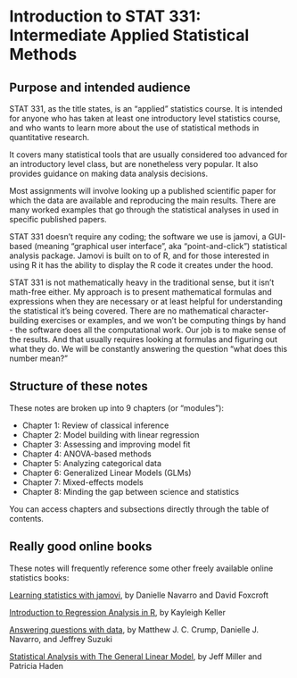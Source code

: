 # Introduction to STAT 331: Intermediate Applied Statistical Methods {.unnumbered}

## Purpose and intended audience

STAT 331, as the title states, is an "applied" statistics course.  It is intended for anyone who has taken at least one introductory level statistics course, and who wants to learn more about the use of statistical methods in quantitative research.

It covers many statistical tools that are usually considered too advanced for an introductory level class, but are nonetheless very popular. It also provides guidance on making data analysis decisions.

Most assignments will involve looking up a published scientific paper for which the data are available and reproducing the main results. There are many worked examples that go through the statistical analyses in used in specific published papers.  

STAT 331 doesn't require any coding; the software we use is jamovi, a GUI-based (meaning "graphical user interface", aka "point-and-click") statistical analysis package.  Jamovi is built on to of R, and for those interested in using R it has the ability to display the R code it creates under the hood.

STAT 331 is not mathematically heavy in the traditional sense, but it isn't math-free either.  My approach is to present mathematical formulas and expressions when they are necessary or at least helpful for understanding the statistical it's being covered.  There are no mathematical character-building exercises or examples, and we won't be computing things by hand - the software does all the computational work.  Our job is to make sense of the results. And that usually requires looking at formulas and figuring out what they do.  We will be constantly answering the question "what does this number mean?"


## Structure of these notes

These notes are broken up into 9 chapters (or "modules"):

- Chapter 1: Review of classical inference
- Chapter 2: Model building with linear regression
- Chapter 3: Assessing and improving model fit
- Chapter 4: ANOVA-based methods
- Chapter 5: Analyzing categorical data
- Chapter 6: Generalized Linear Models (GLMs)
- Chapter 7: Mixed-effects models
- Chapter 8: Minding the gap between science and statistics


You can access chapters and subsections directly through the table of contents.

## Really good online books

These notes will frequently reference some other freely available online statistics books:

[Learning statistics with jamovi](https://www.learnstatswithjamovi.com/), by Danielle Navarro and David Foxcroft

[Introduction to Regression Analysis in R](https://www.kellerbiostat.com/introregression/), by Kayleigh Keller

[Answering questions with data](https://crumplab.com/statistics/), by Matthew J. C. Crump, Danielle J. Navarro, and Jeffrey Suzuki

[Statistical Analysis with The General Linear Model](https://drive.google.com/file/d/0B1fyuTuvj3YoaFdUR3FZaXNuNXc/view?resourcekey=0-plOmKmQ0TIyMjlfBY3OiyQ), by Jeff Miller and Patricia Haden